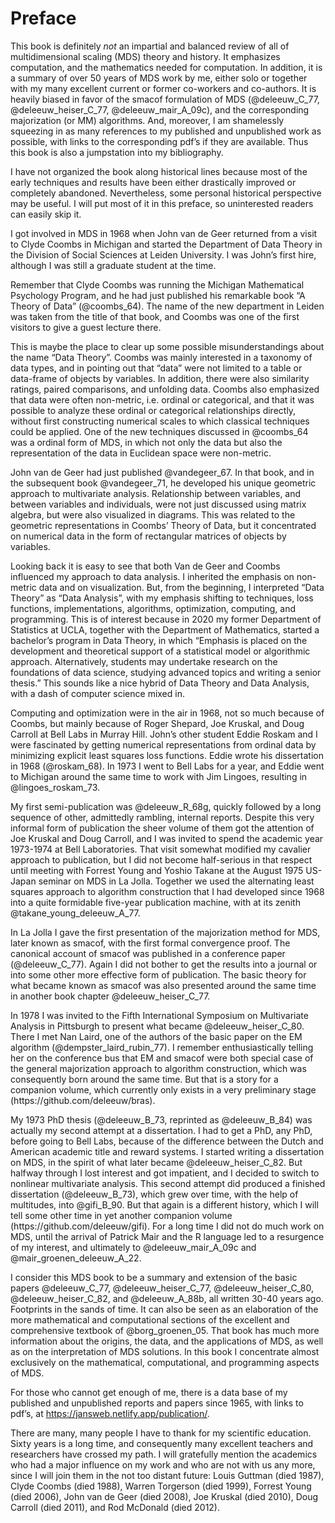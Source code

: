 


# Preface {.unnumbered}

This book is definitely *not* an impartial and balanced review of all of
multidimensional scaling (MDS) theory and history. It emphasizes 
computation, and the mathematics needed for computation. In addition, it
is a summary of over 50 years of MDS work by me, either solo or together
with my many excellent current or former co-workers and co-authors. It
is heavily biased in favor of the smacof formulation of MDS
(@deleeuw_C_77, @deleeuw_heiser_C_77, @deleeuw_mair_A_09c), and the
corresponding majorization (or MM) algorithms. And, moreover, I am
shamelessly squeezing in as many references to my published and
unpublished work as possible, with links to the corresponding pdf's if
they are available. Thus this book is also a jumpstation into my 
bibliography.

I have not organized the book along historical lines because most of the
early techniques and results have been either drastically improved or
completely abandoned. Nevertheless, some personal historical perspective
may be useful. I will put most of it in this preface, so uninterested
readers can easily skip it.

I got involved in MDS in 1968 when John van de Geer returned from a
visit to Clyde Coombs in Michigan and started the Department of Data
Theory in the Division of Social Sciences at Leiden University. I was
John's first hire, although I was still a graduate student at the time.

Remember that Clyde Coombs was running the Michigan Mathematical
Psychology Program, and he had just published his remarkable book "A
Theory of Data" (@coombs_64). The name of the new department in Leiden
was taken from the title of that book, and Coombs was one of the first
visitors to give a guest lecture there.

This is maybe the place to clear up some possible misunderstandings
about the name "Data Theory". Coombs was mainly interested in a taxonomy
of data types, and in pointing out that "data" were not limited to a
table or data-frame of objects by variables. In addition, there were
also similarity ratings, paired comparisons, and unfolding data. Coombs
also emphasized that data were often non-metric, i.e. ordinal or
categorical, and that it was possible to analyze these ordinal or
categorical relationships directly, without first constructing numerical
scales to which classical techniques could be applied. One of the new
techniques discussed in @coombs_64 was a ordinal form of MDS, in
which not only the data but also the representation of the data in
Euclidean space were non-metric.

John van de Geer had just published @vandegeer_67. In that book, and in
the subsequent book @vandegeer_71, he developed his unique geometric
approach to multivariate analysis. Relationship between variables, and
between variables and individuals, were not just discussed using matrix
algebra, but were also visualized in diagrams. This was related to the
geometric representations in Coombs' Theory of Data, but it concentrated 
on numerical data in the form of rectangular matrices of objects by variables.

Looking back it is easy to see that both Van de Geer and Coombs
influenced my approach to data analysis. I inherited the emphasis on
non-metric data and on visualization. But, from the beginning, I
interpreted "Data Theory" as "Data Analysis", with my emphasis shifting
to techniques, loss functions, implementations,
algorithms, optimization, computing, and programming. This is of
interest because in 2020 my former Department of Statistics at UCLA,
together with the Department of Mathematics, started a bachelor's
program in Data Theory, in which "Emphasis is placed on the development
and theoretical support of a statistical model or algorithmic approach.
Alternatively, students may undertake research on the foundations of
data science, studying advanced topics and writing a senior thesis."
This sounds like a nice hybrid of Data Theory and Data Analysis, with a
dash of computer science mixed in.

Computing and optimization were in the air in 1968, not so much because
of Coombs, but mainly because of Roger Shepard, Joe Kruskal, and Doug
Carroll at Bell Labs in Murray Hill. John's other student Eddie Roskam
and I were fascinated by getting numerical representations from ordinal
data by minimizing explicit least squares loss functions. Eddie wrote
his dissertation in 1968 (@roskam_68). In 1973 I went to Bell Labs for a
year, and Eddie went to Michigan around the same time to work with Jim
Lingoes, resulting in @lingoes_roskam_73.

My first semi-publication was @deleeuw_R_68g, quickly followed by a long
sequence of other, admittedly rambling, internal reports. Despite this very
informal form of publication the sheer volume of them got the attention
of Joe Kruskal and Doug Carroll, and I was invited to spend the academic
year 1973-1974 at Bell Laboratories. That visit somewhat modified my
cavalier approach to publication, but I did not become half-serious in
that respect until meeting with Forrest Young and Yoshio Takane at the
August 1975 US-Japan seminar on MDS in La Jolla. Together we used the
alternating least squares approach to algorithm construction that I had
developed since 1968 into a quite formidable five-year publication
machine, with at its zenith @takane_young_deleeuw_A_77.

In La Jolla I gave the first presentation of the majorization method for
MDS, later known as smacof, with the first formal convergence proof. The
canonical account of smacof was published in a conference paper (@deleeuw_C_77). Again I did not bother to get the results into a journal or into some other more effective form of publication. The basic theory for what became known as
smacof was also presented around the same time in another book chapter
@deleeuw_heiser_C_77.

In 1978 I was invited to the Fifth International Symposium on
Multivariate Analysis in Pittsburgh to present what became
@deleeuw_heiser_C_80. There I met Nan Laird, one of the authors of the
basic paper on the EM algorithm (@dempster_laird_rubin_77). I remember
enthusiastically telling her on the conference bus that EM and smacof
were both special case of the general majorization approach to algorithm
construction, which was consequently born around the same time. But that
is a story for a companion volume, which currently only exists in a very
preliminary stage (https://github.com/deleeuw/bras).

My 1973 PhD thesis (@deleeuw_B_73, reprinted as @deleeuw_B_84) was
actually my second attempt at a dissertation. I had to get a PhD, any
PhD, before going to Bell Labs, because of the difference between the Dutch
and American academic title and reward systems. I started writing a
dissertation on MDS, in the spirit of what later became
@deleeuw_heiser_C_82. But halfway through I lost interest and got
impatient, and I decided to switch to nonlinear multivariate analysis.
This second attempt did produced a finished dissertation (@deleeuw_B_73), which
grew over time, with the help of multitudes, into @gifi_B_90. But that again is a
different history, which I will tell some other time in yet another
companion volume (https://github.com/deleeuw/gifi). For a long time I did not do much work on MDS, until the arrival of Patrick Mair and the R language led to
a resurgence of my interest, and ultimately to @deleeuw_mair_A_09c and
@mair_groenen_deleeuw_A_22.

I consider this MDS book to be a summary and extension of the basic papers @deleeuw_C_77,
@deleeuw_heiser_C_77, @deleeuw_heiser_C_80, @deleeuw_heiser_C_82, and
@deleeuw_A_88b, all written 30-40
years ago. Footprints in the sands of time. It can also be seen as an
elaboration of the more mathematical and computational sections of the excellent and comprehensive textbook of @borg_groenen_05. That book has much more
information about the origins, the data, and the applications of MDS, as
well as on the interpretation of MDS solutions. In this book I
concentrate almost exclusively on the mathematical, computational, and
programming aspects of MDS.

For those who cannot get enough of me, there is a data base of my
published and unpublished reports and papers since 1965, with links to pdf's, at
<https://jansweb.netlify.app/publication/>. 

There are many, many people I have to thank for my scientific education.
Sixty years is a long time, and consequently many excellent teachers and
researchers have crossed my path. I will gratefully mention the academics who had a
major influence on my work and who are not with us any more, since I will join them in the not too distant future: Louis
Guttman (died 1987), Clyde Coombs (died 1988), Warren Torgerson (died 1999),
Forrest Young (died 2006), John van de Geer (died 2008), Joe Kruskal (died 2010), Doug Carroll (died 2011), and Rod McDonald (died 2012).


